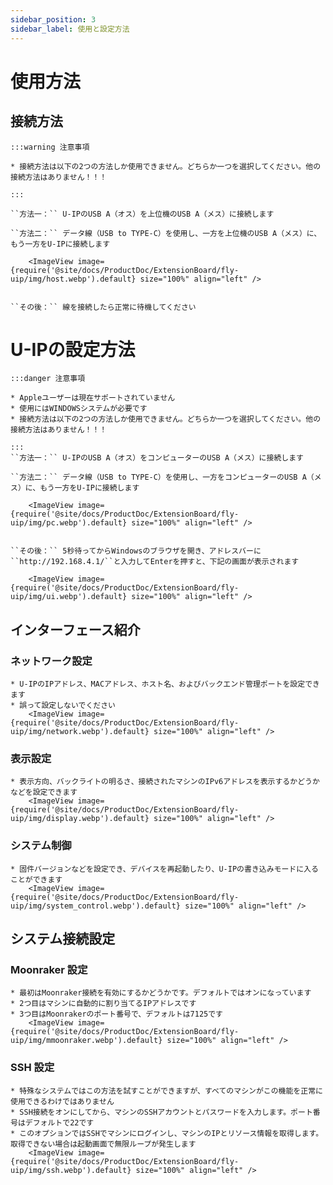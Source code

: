 ```yaml
---
sidebar_position: 3
sidebar_label: 使用と設定方法
---
```


# 使用方法

## 接続方法
    :::warning 注意事項

    * 接続方法は以下の2つの方法しか使用できません。どちらか一つを選択してください。他の接続方法はありません！！！

    :::

    ``方法一：`` U-IPのUSB A（オス）を上位機のUSB A（メス）に接続します
    
    ``方法二：`` データ線（USB to TYPE-C）を使用し、一方を上位機のUSB A（メス）に、もう一方をU-IPに接続します

        <ImageView image={require('@site/docs/ProductDoc/ExtensionBoard/fly-uip/img/host.webp').default} size="100%" align="left" />


    ``その後：`` 線を接続したら正常に待機してください

# U-IPの設定方法

    :::danger 注意事項

    * Appleユーザーは現在サポートされていません
    * 使用にはWINDOWSシステムが必要です
    * 接続方法は以下の2つの方法しか使用できません。どちらか一つを選択してください。他の接続方法はありません！！！

    :::
    ``方法一：`` U-IPのUSB A（オス）をコンピューターのUSB A（メス）に接続します
    
    ``方法二：`` データ線（USB to TYPE-C）を使用し、一方をコンピューターのUSB A（メス）に、もう一方をU-IPに接続します
    
        <ImageView image={require('@site/docs/ProductDoc/ExtensionBoard/fly-uip/img/pc.webp').default} size="100%" align="left" />


    ``その後：`` 5秒待ってからWindowsのブラウザを開き、アドレスバーに``http://192.168.4.1/``と入力してEnterを押すと、下記の画面が表示されます

        <ImageView image={require('@site/docs/ProductDoc/ExtensionBoard/fly-uip/img/ui.webp').default} size="100%" align="left" />

## インターフェース紹介

### ネットワーク設定
    * U-IPのIPアドレス、MACアドレス、ホスト名、およびバックエンド管理ポートを設定できます
    * 誤って設定しないでください
        <ImageView image={require('@site/docs/ProductDoc/ExtensionBoard/fly-uip/img/network.webp').default} size="100%" align="left" />

### 表示設定
    * 表示方向、バックライトの明るさ、接続されたマシンのIPv6アドレスを表示するかどうかなどを設定できます
        <ImageView image={require('@site/docs/ProductDoc/ExtensionBoard/fly-uip/img/display.webp').default} size="100%" align="left" />

### システム制御
    * 固件バージョンなどを設定でき、デバイスを再起動したり、U-IPの書き込みモードに入ることができます
        <ImageView image={require('@site/docs/ProductDoc/ExtensionBoard/fly-uip/img/system_control.webp').default} size="100%" align="left" />

## システム接続設定

### Moonraker 設定
    * 最初はMoonraker接続を有効にするかどうかです。デフォルトではオンになっています
    * 2つ目はマシンに自動的に割り当てるIPアドレスです
    * 3つ目はMoonrakerのポート番号で、デフォルトは7125です
        <ImageView image={require('@site/docs/ProductDoc/ExtensionBoard/fly-uip/img/mmoonraker.webp').default} size="100%" align="left" />

### SSH 設定
    * 特殊なシステムではこの方法を試すことができますが、すべてのマシンがこの機能を正常に使用できるわけではありません
    * SSH接続をオンにしてから、マシンのSSHアカウントとパスワードを入力します。ポート番号はデフォルトで22です
    * このオプションではSSHでマシンにログインし、マシンのIPとリソース情報を取得します。取得できない場合は起動画面で無限ループが発生します
        <ImageView image={require('@site/docs/ProductDoc/ExtensionBoard/fly-uip/img/ssh.webp').default} size="100%" align="left" />
